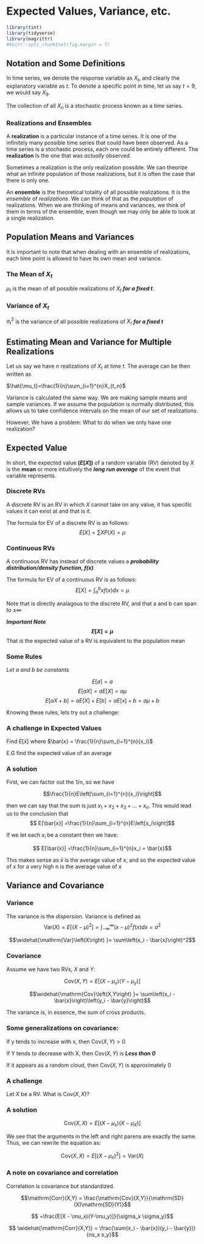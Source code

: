 # Expected Values, Variance, etc.

```r
library(tint)
library(tidyverse)
library(magrittr)
#knitr::opts_chunk$set(fig.margin = T)
```

## Notation and Some Definitions 

In time series, we denote the response variable as $X_t$, and clearly the explanatory variable as $t$. 
To denote a specific point in time, let us say $t = 9$, we would say $X_9$.

The collection of all $X_n$ is a stochastic process known as a time series.

### Realizations and Ensembles 

A **realization** is a particular instance of a time series. It is one of the infinitely many possible time series that could have been observed. As a time series is a stochastic process, each one could be entirely different. The **realization** Is the one that was *actually* observed.

Sometimes a realization is the only realization possible. We can theorize what an infinite population of those realizations, but it is often the case that there is only one.

An **ensemble** is the theoretical totality of all possible realizations. It is the *ensemble* of *realizations*. We can think of that as the *population* of realizations. When we are thinking of means and variances, we think of them in terms of the ensemble, even though we may only be able to look at a single realization.

## Population Means and Variances 

It is important to note that when dealing with an ensemble of realizations, each time point is allowed to have its own mean and variance.

### The Mean of $X_t$ 

$\mu_t$ is the mean of all possible realizations of $X_t$ ***for a fixed t***.


### Variance of $X_t$ 

${\sigma_t}^{2}$ is the variance of all possible realizations of $X_t$ ***for a fixed t***

## Estimating Mean and Variance for Multiple Realizations 


Let us say we have $n$ realizations of $X_t$ at time $t$. The average can be then written as

$\hat{\mu_t}=\frac{1}{n}\sum_{i=1}^{n}X_{t_n}$

Variance is calculated the same way. We are making sample means and sample variances. 
If we assume the population is normally distributed, this allows us to take confidence intervals on the mean of our set of realizations.

However, We have a problem: What to do when we only have one realization?

## Expected Value

In short, the expected value **$(E[X])$** of a random variable (RV) denoted by $X$ is the **mean** or more intuitively the ***long run average*** of the event that variable represents.

### Discrete RVs

A discrete RV is an RV in which $X$ cannot take on any value, it has specific values it can exist at and that is it.

The formula for EV of a discrete RV is as follows:
$$E\left[X\right] = \sum X P\left(X\right) = \mu$$

### Continuous RVs

A continuous RV has instead of discrete values a ***probability distribution/density function, $f(x)$***.

The formula for EV of a continuous RV is as follows:
$$E\left[X\right] = \int_{a}^{b} xf\left(x\right)dx = \mu$$

Note that is directly analagous to the discrete RV, and that a and b can span to $\pm\infty$


***Important Note***
**$$E\left[X\right] = \mu$$**
That is the expected value of a RV is equivalent to the population mean

### Some Rules

*Let a and b be constants*

$$E\left[a\right] = a$$ 
$$E[aX] = aE[X] = a\mu$$
$$E[aX + b] = aE[X] + E[b] = aE[x] + b = a\mu+b$$

Knowing these rules, lets try out a challenge:

### A challenge in Expected Values

Find $E[\bar{x}]$ where $\bar{x} = \frac{1}{n}\sum_{i=1}^{n}{x_i}$

E.G find the expected value of an average

### A solution

First, we can factor out the 1/n, so we have

$$\frac{1}{n}E\left[\sum_{i=1}^{n}{x_i}\right]$$

then we can say that the sum is just $x_1+x_2+x_3+ ... + x_n$. This would lead us to the conclusion that
$$ E[\bar{x}] =\frac{1}{n}\sum_{i=1}^{n}E\left[x_i\right]$$

If we let each $x_i$ be a constant then we have:

$$ E[\bar{x}] =\frac{1}{n}\sum_{i=1}^{n}x_i = \bar{x}$$

This makes sense as $\bar{x}$ is the average value of x, and so the expected value of x for a very high n is the average value of x


## Variance and Covariance

### Variance

The variance is the *dispersion*. Variance is defined as
$$\mathrm{Var}\left(X\right) = E \left[\left(X-\mu\right)^2\right] = \int_{-\infty}^{\infty} \left(x - \mu\right)^{2}f\left(x\right)dx = \sigma^2$$

$$\widehat{\mathrm{Var}\left(X\right) }= \sum\left(x_i - \bar{x}\right)^2$$

### Covariance

Assume we have two RVs, $X$ and $Y$:

$$\mathrm{Cov}(X,Y) = E\left[\left(X - \mu_x\right)\left(Y - \mu_y\right)\right]$$


$$\widehat{\mathrm{Cov}\left(X,Y\right) }= \sum\left(x_i - \bar{x}\right)\left(y_i - \bar{y}\right)$$

The variance is, in essence, the sum of cross products.

### Some generalizations on covariance:

If y tends to increase with x, then $\mathrm{Cov}(X,Y)>0$


If Y tends to decrease with X, then $\mathrm{Cov}(X,Y)$ is ***Less than 0***

If it appears as a random cloud, then $\mathrm{Cov}(X,Y)$ is approximately 0

### A challenge

Let $X$ be a RV. What is $\mathrm{Cov}(X,X)$?

### A solution

$$\mathrm{Cov}(X,X) = E\left[\left(X - \mu_x\right)\left(X - \mu_X\right)\right]$$

We see that the arguments in the left and right parens are exactly the same. Thus, we can rewrite the equation as:

$$\mathrm{Cov}(X,X) = E \left[\left(X - \mu_x\right)^2\right] = \mathrm{Var}(X) $$


### A note on covariance and correlation

Correlation is covariance but standardized.

$$\mathrm{Corr}(X,Y) = \frac{\mathrm{Cov}(X,Y)}{\mathrm{SD}(X)\mathrm{SD}(Y)}$$

$$ =\frac{E[X - \mu_x)(Y-\mu_y)]}{\sigma_x \sigma_y}$$

$$ \widehat{\mathrm{Corr}(X,Y)} = \frac{\sum(x_i - \bar{x})(y_i - \bar{y})}{ns_x s_y}$$

